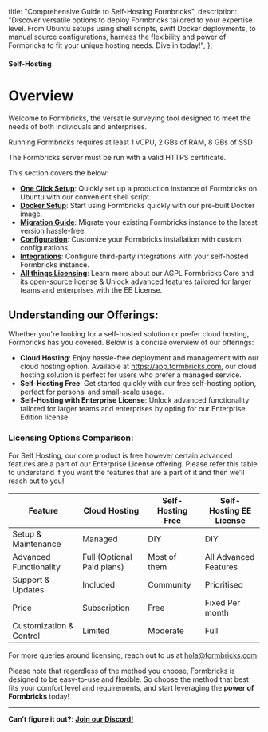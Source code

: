   title: "Comprehensive Guide to Self-Hosting Formbricks",
  description:
    "Discover versatile options to deploy Formbricks tailored to your expertise level. From Ubuntu setups using shell scripts, swift Docker deployments, to manual source configurations, harness the flexibility and power of Formbricks to fit your unique hosting needs. Dive in today!",
};

#### Self-Hosting

# Overview

Welcome to Formbricks, the versatile surveying tool designed to meet the needs of both individuals and enterprises.

<Note>Running Formbricks requires at least 1 vCPU, 2 GBs of RAM, 8 GBs of SSD</Note>

<Note>The Formbricks server must be run with a valid HTTPS certificate.</Note>

This section covers the below:

- [**One Click Setup**](/self-hosting/one-click): Quickly set up a production instance of Formbricks on Ubuntu with our convenient shell script.
- [**Docker Setup**](/self-hosting/docker): Start using Formbricks quickly with our pre-built Docker image.
- [**Migration Guide**](/self-hosting/migration): Migrate your existing Formbricks instance to the latest version hassle-free.
- [**Configuration**](/self-hosting/configuration): Customize your Formbricks installation with custom configurations.
- [**Integrations**](/self-hosting/integrations): Configure third-party integrations with your self-hosted Formbricks instance.
- [**All things Licensing**](/self-hosting/license): Learn more about our AGPL Formbricks Core and its open-source license & Unlock advanced features tailored for larger teams and enterprises with the EE License.

## Understanding our Offerings:

Whether you're looking for a self-hosted solution or prefer cloud hosting, Formbricks has you covered. Below is a concise overview of our offerings:

- **Cloud Hosting**: Enjoy hassle-free deployment and management with our cloud hosting option. Available at https://app.formbricks.com, our cloud hosting solution is perfect for users who prefer a managed service.
- **Self-Hosting Free**: Get started quickly with our free self-hosting option, perfect for personal and small-scale usage.
- **Self-Hosting with Enterprise License**: Unlock advanced functionality tailored for larger teams and enterprises by opting for our Enterprise Edition license.

### **Licensing Options Comparison**:

For Self Hosting, our core product is free however certain advanced features are a part of our Enterprise License offering. Please refer this table to understand if you want the features that are a part of it and then we’ll reach out to you!

| Feature                 | Cloud Hosting              | Self-Hosting Free | Self-Hosting EE License |
| ----------------------- | -------------------------- | ----------------- | ----------------------- |
| Setup & Maintenance     | Managed                    | DIY               | DIY                     |
| Advanced Functionality  | Full (Optional Paid plans) | Most of them      | All Advanced Features   |
| Support & Updates       | Included                   | Community         | Prioritised             |
| Price                   | Subscription               | Free              | Fixed Per month         |
| Customization & Control | Limited                    | Moderate          | Full                    |

For more queries around licensing, reach out to us at hola@formbricks.com

Please note that regardless of the method you choose, Formbricks is designed to be easy-to-use and flexible. So choose the method that best fits your comfort level and requirements, and start leveraging the **power of Formbricks** today!

---

**Can’t figure it out?**: **[Join our Discord!](https://formbricks.com/discord)**
